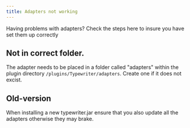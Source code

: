 ```yaml
---
title: Adapters not working
---
```

Having problems with adapters? Check the steps here to insure you have set them up correctly

## Not in correct folder.
The adapter needs to be placed in a folder called "adapters" within the plugin directory `/plugins/Typewriter/adapters`. Create one if it does not excist.

## Old-version
When installing a new typewriter.jar ensure that you also update all the adapters otherwise they may brake.
